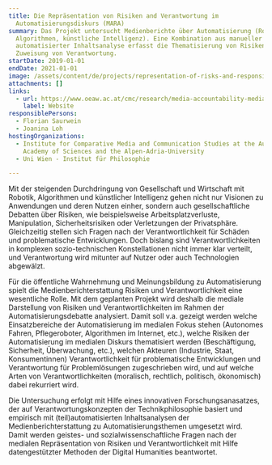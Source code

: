 ```yaml
---
title: Die Repräsentation von Risiken and Verantwortung im
  Automatisierungsdiskurs (MARA)
summary: Das Projekt untersucht Medienberichte über Automatisierung (Robotik,
  Algorithmen, künstliche Intelligenz). Eine Kombination aus manueller und
  automatisierter Inhaltsanalyse erfasst die Thematisierung von Risiken und die
  Zuweisung von Verantwortung.
startDate: 2019-01-01
endDate: 2021-01-01
image: /assets/content/de/projects/representation-of-risks-and-responsibility-in-the-automation-debate-mara/mara_automatisierung_bild.jpg
attachments: []
links:
  - url: https://www.oeaw.ac.at/cmc/research/media-accountability-media-change/media-ethics-and-media-accountability/triple-a-algorithms-automation-accountability/risks-and-responsibility-in-the-automation-debate-mara/
    label: Website
responsiblePersons:
  - Florian Saurwein
  - Joanina Loh
hostingOrganizations:
  - Institute for Comparative Media and Communication Studies at the Austrian
    Academy of Sciences and the Alpen-Adria-University
  - Uni Wien - Institut für Philosophie

---
```

Mit der steigenden Durchdringung von Gesellschaft und Wirtschaft mit Robotik, Algorithmen und künstlicher Intelligenz gehen nicht nur Visionen zu Anwendungen und deren Nutzen einher, sondern auch gesellschaftliche Debatten über Risiken, wie beispielsweise Arbeitsplatzverluste, Manipulation, Sicherheitsrisiken oder Verletzungen der Privatsphäre. Gleichzeitig stellen sich Fragen nach der Verantwortlichkeit für Schäden und problematische Entwicklungen. Doch bislang sind Verantwortlichkeiten in komplexen sozio-technischen Konstellationen nicht immer klar verteilt, und Verantwortung wird mitunter auf Nutzer oder auch Technologien abgewälzt.

Für die öffentliche Wahrnehmung und Meinungsbildung zu Automatisierung spielt die Medienberichterstattung Risiken und Verantwortlichkeit eine wesentliche Rolle.  Mit dem geplanten Projekt wird deshalb die mediale Darstellung von Risiken und Verantwortlichkeiten im Rahmen der Automatisierungsdebatte analysiert. Damit soll v.a. gezeigt werden welche Einsatzbereiche der Automatisierung im medialen Fokus stehen (Autonomes Fahren, Pflegeroboter, Algorithmen im Internet, etc.), welche Risiken der Automatisierung im medialen Diskurs thematisiert werden (Beschäftigung, Sicherheit, Überwachung, etc.), welchen Akteuren (Industrie, Staat, Konsumentinnen) Verantwortlichkeit für problematische Entwicklungen und Verantwortung für Problemlösungen zugeschrieben wird, und auf welche Arten von Verantwortlichkeiten (moralisch, rechtlich, politisch, ökonomisch) dabei rekurriert wird.

Die Untersuchung erfolgt mit Hilfe eines innovativen Forschungsanasatzes, der auf Verantwortungskonzepten der Technikphilosophie basiert und empirisch mit (teil)automatisierten Inhaltsanalysen der Medienberichterstattung zu Automatisierungsthemen umgesetzt wird. Damit werden geistes- und sozialwissenschaftliche Fragen nach der medialen Repräsentation von Risiken und Verantwortlichkeit mit Hilfe datengestützter Methoden der Digital Humanities beantwortet.
